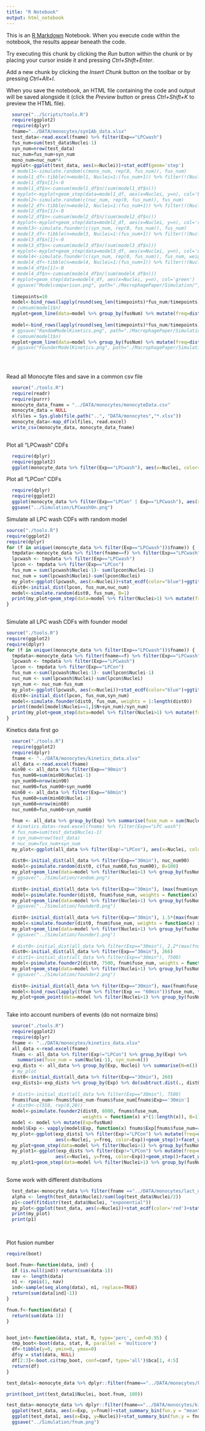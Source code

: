 ```yaml
---
title: "R Notebook"
output: html_notebook
---
```


This is an [R Markdown](http://rmarkdown.rstudio.com) Notebook. When you execute code within the notebook, the results appear beneath the code. 

Try executing this chunk by clicking the *Run* button within the chunk or by placing your cursor inside it and pressing *Ctrl+Shift+Enter*. 

Add a new chunk by clicking the *Insert Chunk* button on the toolbar or by pressing *Ctrl+Alt+I*.

When you save the notebook, an HTML file containing the code and output will be saved alongside it (click the *Preview* button or press *Ctrl+Shift+K* to preview the HTML file).

```r
  source("../Scripts/tools.R")
  require(ggplot2)
  require(dplyr)
  fname="../DATA/monocytes/syn1Ab_data.xlsx"
  test_data<-read.excel(fname) %>% filter(Exp=="LPCwash")
  fus_num=sum(test_data$Nuclei-1)
  syn_num=nrow(test_data)
  nuc_num=fus_num+syn_num
  mono_num=nuc_num*4
  myplot<-ggplot(test_data, aes(x=Nuclei))+stat_ecdf(geom='step')
  # model1<-simulate.random(c(mono_num, rep(0, fus_num)), fus_num)
  # model1_df<-tibble(n=model1, Nuclei=1:(fus_num+1)) %>% filter(!(Nuclei>1 & n<1))
  # model1_df$n[1]<-0
  # model1_df$n<-cumsum(model1_df$n/(sum(model1_df$n)))
  # myplot<-myplot+geom_step(data=model1_df, aes(x=Nuclei, y=n), col='blue')
  # model2<-simulate.random(c(nuc_num, rep(0, fus_num)), fus_num)
  # model2_df<-tibble(n=model2, Nuclei=1:(fus_num+1)) %>% filter(!(Nuclei>1 & n<1))
  # model2_df$n[1]<-0
  # model2_df$n<-cumsum(model2_df$n/(sum(model2_df$n)))
  # myplot<-myplot+geom_step(data=model2_df, aes(x=Nuclei, y=n), col='red')
  # model3<-simulate.founder(c(syn_num, rep(0, fus_num)), fus_num)
  # model3_df<-tibble(n=model3, Nuclei=1:(fus_num+1)) %>% filter(!(Nuclei>1 & n<1))
  # model3_df$n[1]<-0
  # model3_df$n<-cumsum(model3_df$n/(sum(model3_df$n)))
  # myplot<-myplot+geom_step(data=model3_df, aes(x=Nuclei, y=n), col='orange')
  # model4<-simulate.founder(c(syn_num, rep(0, fus_num)), fus_num, weights = 1:(fus_num+1))
  # model4_df<-tibble(n=model4, Nuclei=1:(fus_num+1)) %>% filter(!(Nuclei>1 & n<1))
  # model4_df$n[1]<-0
  # model4_df$n<-cumsum(model4_df$n/(sum(model4_df$n)))
  # myplot+geom_step(data=model4_df, aes(x=Nuclei, y=n), col='green')
  # ggsave("Modelcomparison.png", path="./MacrophagePaper/Simulation/", width=6, height=6, dpi=100)
  
  timepoints=10
  model<-bind_rows(lapply(round(seq_len(timepoints)*fus_num/timepoints), function(x)      simulate.random(c(nuc_num, rep(0, x)), x)))
  # cumsum(model1$n)
  myplot+geom_line(data=model %>% group_by(fusNum) %>% mutate(freq=dist.to.cdf(N)), aes(x=Nuclei, y=freq, alpha=factor(fusNum)),col='red')+scale_alpha_discrete(range=c(0.2,1), guide=F)
  
  model<-bind_rows(lapply(round(seq_len(timepoints)*fus_num/timepoints), function(x)      simulate.founder(c(syn_num, rep(0, x)), x, weights = 1:(x+1))))
  # ggsave("RandomModelKinetics.png", path="./MacrophagePaper/Simulation/", width=6, height=6, dpi=100)
  # cumsum(model1$n)
  myplot+geom_line(data=model %>% group_by(fusNum) %>% mutate(freq=dist.to.cdf(N)), aes(x=Nuclei, y=freq, alpha=factor(fusNum)),col='chartreuse4')+scale_alpha_discrete(range=c(0.2,1), guide=F)
  # ggsave("FounderModelKinetics.png", path="./MacrophagePaper/Simulation/", width=6, height=6, dpi=100)
  
  
  
```

Read all Monocyte files and save in a common csv file

```r
  source("./tools.R")
  require(readr)
  require(purrr)
  monocyte_data_fname = "../DATA/monocytes/monocyteData.csv"
  monocyte_data = NULL
  xlfiles = Sys.glob(file.path("..", "DATA/monocytes","*.xlsx"))
  monocyte_data<-map_df(xlfiles, read.excel)
  write_csv(monocyte_data, monocyte_data_fname)
  

```

Plot all "LPCwash" CDFs

```r
  require(dplyr)
  require(ggplot2)
  ggplot(monocyte_data %>% filter(Exp=="LPCwash"), aes(x=Nuclei, color=fname))+stat_ecdf()+guides(color=FALSE)
```

Plot all "LPCon" CDFs

```r
  require(dplyr)
  require(ggplot2)
  ggplot(monocyte_data %>% filter(Exp=="LPCon" | Exp=="LPCwash"), aes(x=Nuclei, color=fname, linetype=Exp))+stat_ecdf()+guides(color=FALSE)+coord_cartesian(xlim=c(0,50))
  ggsave("../Simulation/LPCwashOn.png")
```



Simulate all LPC wash CDFs with random model

```r
  
source("./tools.R")
require(ggplot2)
require(dplyr)
for (f in unique((monocyte_data %>% filter(Exp=="LPCwash"))$fname)) {
  tmpdata<-monocyte_data %>% filter(fname==f) %>% filter(Exp=="LPCwash" | Exp=="LPCon") %>%     select(Nuclei, Exp)
  lpcwash <- tmpdata %>% filter(Exp=="LPCwash")
  lpcon <- tmpdata %>% filter(Exp=="LPCon")
  fus_num = sum(lpcwash$Nuclei-1)- sum(lpcon$Nuclei-1)
  nuc_num = sum(lpcwash$Nuclei)-sum(lpcon$Nuclei)
  my_plot<-ggplot(lpcwash, aes(x=Nuclei))+stat_ecdf(color="blue")+ggtitle(paste(f, "fus_num=", fus_num, "nuc_num =", nuc_num)) # +coord_cartesian(xlim=c(0,25))
  dist0<-initial_dist(lpcon, fus_num,nuc_num)
  model<-simulate.random(dist0, fus_num, B=1)
  print(my_plot+geom_step(data=model %>% filter(Nuclei>1) %>% mutate(freq=dist.to.cdf(N)), aes(x=Nuclei, y=freq),color='red'))
}
  
```

Simulate all LPC wash CDFs with founder model

```r
source("./tools.R")
require(ggplot2)
require(dplyr)
for (f in unique((monocyte_data %>% filter(Exp=="LPCwash"))$fname)) {
  tmpdata<-monocyte_data %>% filter(fname==f) %>% filter(Exp=="LPCwash" | Exp=="LPCon") %>%     select(Nuclei, Exp)
  lpcwash <- tmpdata %>% filter(Exp=="LPCwash")
  lpcon <- tmpdata %>% filter(Exp=="LPCon")
  fus_num <-sum(lpcwash$Nuclei-1)- sum(lpcon$Nuclei-1)
  nuc_num <- sum(lpcwash$Nuclei)-sum(lpcon$Nuclei)
  syn_num <- nuc_num-fus_num
  my_plot<-ggplot(lpcwash, aes(x=Nuclei))+stat_ecdf(color="blue")+ggtitle(paste(basename(f), "fus_num=", fus_num, "syn_num =", syn_num)) # +coord_cartesian(xlim=c(0,25))
  dist0<-initial_dist(lpcon, fus_num,syn_num)
  model<-simulate.founder(dist0, fus_num, weights = 1:length(dist0))
  print((model[model$Nuclei==1,]$N+syn_num)/syn_num)
  print(my_plot+geom_step(data=model %>% filter(Nuclei>1) %>% mutate(freq=dist.to.cdf(N)), aes(x=Nuclei, y=freq),color='red'))
}
```













Kinetics data first go

```r

  source("./tools.R")
  require(ggplot2)
  require(dplyr)
  fname <- "../DATA/monocytes/kinetics_data.xlsx"
  all_data <-read.excel(fname)
  min90 <- all_data %>% filter(Exp=="90min")
  fus_num90=sum(min90$Nuclei-1)
  syn_num90=nrow(min90)
  nuc_num90=fus_num90+syn_num90
  min60 <- all_data %>% filter(Exp=="60min")
  fus_num60=sum(min60$Nuclei-1)
  syn_num60=nrow(min60)
  nuc_num60=fus_num60+syn_num60
  
  fnum <- all_data %>% group_by(Exp) %>% summarise(fuse_num = sum(Nuclei-1), syn_num=n())
  # kinetics_data<-read.excel(fname) %>% filter(Exp=="LPC wash")
  # fus_num=sum(test_data$Nuclei-1)
  # syn_num=nrow(test_data)
  # nuc_num=fus_num+syn_num
  my_plot<-ggplot(all_data %>% filter(Exp!="LPCon"), aes(x=Nuclei, color=Exp))+stat_ecdf()+coord_cartesian(xlim=c(0,50))
  
  dist0<-initial_dist(all_data %>% filter(Exp=="30min"), nuc_num90)
  model<-psimulate.random(dist0, c(fus_num60,fus_num90), B=100)
  my_plot+geom_line(data=model %>% filter(Nuclei>1) %>% group_by(fusNum) %>% mutate(freq=dist.to.cdf(N)), aes(x=Nuclei, y=freq, alpha=factor(fusNum)),col='red')+scale_alpha_discrete(range=c(0.2,1), guide=F)
  # ggsave("../Simulation/random.png")
  
  dist0<-initial_dist(all_data %>% filter(Exp=="30min"), (max(fnum$syn_num)-min(fnum$syn_num)))
  model<-psimulate.founder(dist0, fnum$fuse_num, weights = function(x) x*(1:length(x)), B=100)
  my_plot+geom_line(data=model %>% filter(Nuclei>1) %>% group_by(fusNum) %>% mutate(freq=dist.to.cdf(N)), aes(x=Nuclei, y=freq, alpha=factor(fusNum)),col='red')+scale_alpha_discrete(range=c(0.2,1), guide=F)
  # ggsave("../Simulation/founder0.png")
  
  dist0<-initial_dist(all_data %>% filter(Exp=="30min"), 1.5*(max(fnum$syn_num)-min(fnum$syn_num)))
  model<-simulate.founder(dist0, fnum$fuse_num, weights = function(x) x*(1:length(x)), B=100)
  my_plot+geom_line(data=model %>% filter(Nuclei>1) %>% group_by(fusNum) %>% mutate(freq=dist.to.cdf(N)), aes(x=Nuclei, y=freq, alpha=factor(fusNum)),col='red')+scale_alpha_discrete(range=c(0.2,1), guide=F)
  # ggsave("../Simulation/founder1.png")
  
  # dist0<-initial_dist(all_data %>% filter(Exp=="30min"), 2.2*(max(fnum$syn_num)-min(fnum$syn_num)))
  dist0<-initial_dist(all_data %>% filter(Exp=="30min"), 266)
  # dist1<-initial_dist(all_data %>% filter(Exp=="30min"), 7500)
  model<-psimulate.founder2(dist0, 7500, fnum$fuse_num, weights = function(x) x*(1:length(x)), B=100)
  my_plot+geom_step(data=model %>% filter(Nuclei>1) %>% group_by(fusNum) %>% mutate(freq=dist.to.cdf(N)), aes(x=Nuclei, y=freq, alpha=factor(fusNum)),col='red')+scale_alpha_discrete(range=c(0.2,1), guide=F)
  # ggsave("../Simulation/founder2.png")
  
  dist0<-initial_dist(all_data %>% filter(Exp=="30min"), max(fnum$fuse_num)-min(fnum$fuse_num),nuc_num60)
  model<-bind_rows(lapply((fnum %>% filter(Exp == "60min"))$fuse_num, function(x)      simulate.random(dist0, x)))
  my_plot+geom_point(data=model %>% filter(Nuclei>1) %>% group_by(fusNum) %>% mutate(freq=dist.to.cdf(N)), aes(x=Nuclei, y=freq, alpha=factor(fusNum)),col='red')+scale_alpha_discrete(range=c(0.2,1), guide=F)
  
```

Take into account numbers of events (do not normaize bins)

```r
  source("./tools.R")
  require(ggplot2)
  require(dplyr)
  fname <- "../DATA/monocytes/kinetics_data.xlsx"
  all_data <-read.excel(fname)
  fnums <- all_data %>% filter(Exp!="LPCon") %>% group_by(Exp) %>% 
    summarise(fuse_num = sum(Nuclei-1), syn_num=n())
  exp_dists <- all_data %>% group_by(Exp, Nuclei) %>% summarise(N=n())
  # my_plot
  dist0<-initial_dist(all_data %>% filter(Exp=="30min"), 260)
  exp_dists1<-exp_dists %>% group_by(Exp) %>% do(subtruct.dist(., dist0))
  
  # dist1<-initial_dist(all_data %>% filter(Exp=="30min"), 7500)
  fnums$fuse_num<-fnums$fuse_num-fnums$fuse_num[fnums$Exp=='30min']
  # dist0<-c(550, rep(0,20))
  model<-psimulate.founder2(dist0, 8000, fnums$fuse_num, 
                            weights = function(x) x*(1:length(x)), B=1)
  model <- model %>% mutate(Exp=fusNum)
  model$Exp <- vapply(model$Exp, function(x) fnums$Exp[fnums$fuse_num==x], "")
  my_plot<-ggplot(exp_dists1 %>% filter(Exp!="LPCon") %>% mutate(freq=dist.to.cdf(N, FALSE)), 
                  aes(x=Nuclei, y=freq, color=Exp))+geom_step()+facet_wrap(~Exp, scales = "free")
  my_plot+geom_step(data=model %>% filter(Nuclei>1) %>% group_by(fusNum) %>% mutate(freq=dist.to.cdf(N, FALSE)), aes(x=Nuclei, y=freq, alpha=factor(fusNum)),col='red')+scale_alpha_discrete(range=c(0.2,1), guide=F)
  my_plot1<-ggplot(exp_dists %>% filter(Exp!="LPCon") %>% mutate(freq=dist.to.cdf(N)), 
                  aes(x=Nuclei, y=freq, color=Exp))+geom_step()+facet_wrap(~Exp, scales = "free")
  my_plot1+geom_step(data=model %>% filter(Nuclei>1) %>% group_by(fusNum) %>% mutate(freq=dist.to.cdf(N)), aes(x=Nuclei, y=freq, alpha=factor(fusNum)),col='red')+scale_alpha_discrete(range=c(0.2,1), guide=F)
  
```






Some work with different distributions

```r
  test_data<-monocyte_data %>% filter(fname =="../DATA/monocytes/lact_data.xlsx") %>% filter(Exp=="LPCwash")
  alpha <- length(test_data$Nuclei)/sum(log(test_data$Nuclei/2))
  p1<-coef(fitdistr(test_data$Nuclei, "exponential"))
  my_plot<-ggplot(test_data, aes(x=Nuclei))+stat_ecdf(color='red')+stat_function(fun=pexp, args=list(rate=p1))
  print(my_plot)
  print(p1)
  
 

```

Plot fusion number

```r
require(boot)  

boot.fnum<-function(data, ind) {
  if (is.null(ind)) return(sum(data-1))
  nav <- length(data)
  n1 <- rpois(1, nav)
  ind<-sample(seq_along(data), n1, replace=TRUE)
  return(sum(data[ind]-1))
}

fnum.f<-function(data) {
  return(sum(data-1))
}


boot_int<-function(data, stat, R, type='perc', conf=0.95) {
  tmp_boot<-boot(data, stat, R, parallel = 'multicore')
  df<-tibble(y=0, ymin=0, ymax=0)
  df$y = stat(data, NULL)
  df[2:3]<-boot.ci(tmp_boot, conf=conf, type='all')$bca[1, 4:5]
  return(df)
}

test_data1<-monocyte_data %>% dplyr::filter(fname=="../DATA/monocytes/kinetics_data.xlsx")

print(boot_int(test_data1$Nuclei, boot.fnum, 100))

test_data<-monocyte_data %>% dplyr::filter(fname=="../DATA/monocytes/kinetics_data.xlsx") %>% group_by(Exp, field) %>% summarise(fnum = sum(Nuclei-1))
  ggplot(test_data, aes(x=Exp, y=fnum))+stat_summary_bin(fun.y = "mean", geom = "bar")+stat_summary(fun.data = "mean_cl_normal", geom='pointrange')
  ggplot(test_data1, aes(x=Exp, y=Nuclei))+stat_summary_bin(fun.y = fnum.f, geom = "bar")+stat_summary(fun.data = boot_int, fun.args=list(stat=boot.fnum, R=100), geom='pointrange')
  ggsave("../Simulation/fnum.png")

  

```
